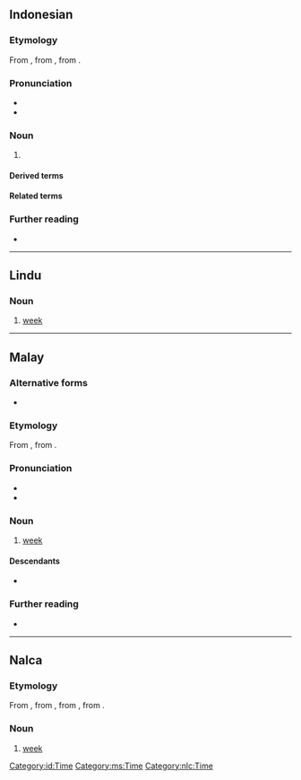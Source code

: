 {{also|Minggu}}
==Indonesian==

===Etymology===
From {{inh|id|ms|minggu}}, from {{der|id|pt|domingo||Sunday}}, from {{der|id|la|dominīcus}}.

===Pronunciation===
* {{IPA|id|[ˈmɪŋɡu]}}
* {{hyphenation|id|ming|gu}}

===Noun===
{{id-noun|pl=minggu-minggu}}

# {{l|en|week}} {{gloss|period of seven days}}
#: {{syn|id|pekan}}

====Derived terms====
{{der4|id|
| berminggu-minggu
| mingguan
|}}
{{der4|id|
| minggu depan
|}}
====Related terms====
{{rel4|id|
| Minggu
|}}

===Further reading===
* {{R:KBBI Daring}}

[[Category:id:Time]]
----

==Lindu==

===Noun===
{{head|klw|noun}}

# [[week]] {{gloss|period of seven days}}

----

==Malay==

===Alternative forms===
* {{l|ms|Minggu}}

===Etymology===
From {{bor|ms|pt|domingo||Sunday}}, from {{der|ms|la|dominīcus}}.

===Pronunciation===
* {{IPA|ms|[miŋɡu]}}
* {{rhymes|ms|iŋɡu|ɡu|u}}

===Noun===
{{ms-noun|j=ميڠݢو}}

# [[week]] {{gloss|period of seven days}}

====Descendants====
* {{desc|id|minggu}}

===Further reading===
* {{R:PRPM}}

[[Category:ms:Time]]

----

==Nalca==

===Etymology===
From {{bor|nlc|id|minggu}}, from {{der|nlc|ms|minggu}}, from {{der|nlc|pt|domingo||Sunday}}, from {{der|nlc|la|dominīcus}}.

===Noun===
{{head|nlc|noun}}

# [[week]] {{gloss|period of seven days}}

[[Category:nlc:Time]]